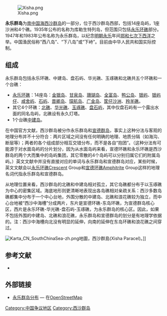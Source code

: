 [[Image:Xisha.png|thumb]]

'''永乐群岛'''为[[南中国海|南中国海]][[西沙群岛|西沙群岛]]的一部分，位于西沙群岛西部，包括14座岛屿，1座沙洲和4个礁。1935年公布的名称为库勒生特列岛，但范围只包括[[永乐环礁|永乐环礁]]部分。1947年和1983年公布名称为永乐群岛，以纪念[[明朝|明朝]][[永乐|永乐]]年间[[郑和下西洋|郑和七次下西洋]]之举。中国渔民俗称“西八岛”、“下八岛”或“下峙”。目前由中华人民共和国实际控制。

==组成==
永乐群岛包括永乐环礁、中建岛、盘石屿、华光礁、玉琢礁和北礁共五个环礁和一个台礁：
*[[永乐环礁|永乐环礁]]：14座岛：[[金银岛_(西沙群岛)|金银岛]]、[[甘泉岛|甘泉岛]]、[[珊瑚岛_(西沙群岛)|珊瑚岛]]、[[全富岛|全富岛]]、[[鸭公岛|鸭公岛]]、[[银屿|银屿]]、[[银屿仔|银屿仔]]、[[咸舍屿|咸舍屿]]、[[石屿|石屿]]、[[晋卿岛|晋卿岛]]、[[琛航岛|琛航岛]]、[[广金岛|广金岛]]、[[筐仔沙洲|筐仔沙洲]]、[[羚羊礁|羚羊礁]]。
*其它4个环礁：[[北礁|北礁]]、[[华光礁|华光礁]]、[[玉琢礁|玉琢礁]]、[[盘石屿|盘石屿]]，其中仅盘石屿有一个露出水面的同名岛屿，北礁设有永久灯塔。
*1个台礁[[中建岛|中建岛]]。

在中国官方文献，西沙群岛被分作永乐群岛和[[宣德群岛|宣德群岛]]，事实上这种分法与客观的地理分布并不十分符合：两片区域之间没有任何明确的地理、地质分隔（如海沟、断层等）；两者的各个组成部分相互交错分布，而不是各自“抱团”。（这种分法有可能源于对水面岛屿的分片划分，因为从水面岛屿来看，宣德环礁和永乐环礁是西沙群岛的两个大而集中的岛屿集团，其它零散的4个岛屿可以分别归属它们的附属岛屿。）英文文献中并没有直接对应的单词与永乐群岛和宣德群岛对应，某些时候，英文文献会以[[永乐环礁|永乐环礁]]Crescent Group和[[宣德环礁|宣德环礁]]Amphitrite Group这样的地理名词代指永乐群岛和宣德群岛。

从地理位置来看，西沙群岛的北礁和中建岛相对孤立，其它岛礁都分布于以玉琢礁为中心的密集区域。海底地形则更清晰地表现出各岛礁相对亲疏关系：西沙多数岛礁都集中分布于一个中心台地，外围分散的中建岛、北礁和浪花礁较为独立，而中心台地被“西沙中海槽”分成两片，东片是宣德环礁-东岛环礁，为宣德群岛核心区，西片是永乐环礁-华光礁-盘石屿-玉琢礁，为永乐群岛的核心区。因此，如果不包括外围的中建岛、北礁和浪花礁，永乐群岛和宣德群岛的划分是有地理学依据的。注：西沙中海槽向北没有明显的延伸，向南的延伸在东岛环礁和浪花礁之间穿过。

[[Image:Karta_CN_SouthChinaSea-zh.png|thumb]]地圖，西沙群島(Xisha Paracel)。]]

==参考文献==
*{{cite book zh |author=广东省地名委员会 |title=《南海诸岛地名资料汇编》 |format=M |edition=1 |location=广州 |publisher=广东省地图出版社 |date=1987 |pages=169 |id= ISBN 80522-023-9}}
== 外部链接 ==
*[http://www.openstreetmap.org/browse/relation/2417062 永乐群岛分布] — 在[[OpenStreetMap|OpenStreetMap]]

{{三沙市行政區劃}}
{{South China Sea Islands}}

[[Category:中国争议地区|Category:中国争议地区]]
[[Category:西沙群岛|Category:西沙群岛]]